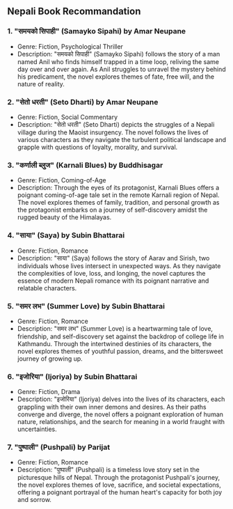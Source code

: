 ## Nepali Book Recommandation

### 1. "समयको सिपाही" (Samayko Sipahi) by Amar Neupane

- Genre: Fiction, Psychological Thriller
- Description: "समयको सिपाही" (Samayko Sipahi) follows the story of a man named Anil who finds himself trapped in a time loop, reliving the same day over and over again. As Anil struggles to unravel the mystery behind his predicament, the novel explores themes of fate, free will, and the nature of reality.

### 2. "सेतो धरती" (Seto Dharti) by Amar Neupane

- Genre: Fiction, Social Commentary
- Description: "सेतो धरती" (Seto Dharti) depicts the struggles of a Nepali village during the Maoist insurgency. The novel follows the lives of various characters as they navigate the turbulent political landscape and grapple with questions of loyalty, morality, and survival.

### 3. "कर्णाली ब्लुज" (Karnali Blues) by Buddhisagar

- Genre: Fiction, Coming-of-Age
- Description: Through the eyes of its protagonist, Karnali Blues offers a poignant coming-of-age tale set in the remote Karnali region of Nepal. The novel explores themes of family, tradition, and personal growth as the protagonist embarks on a journey of self-discovery amidst the rugged beauty of the Himalayas.

### 4. "साया" (Saya) by Subin Bhattarai

- Genre: Fiction, Romance
- Description: "साया" (Saya) follows the story of Aarav and Sirish, two individuals whose lives intersect in unexpected ways. As they navigate the complexities of love, loss, and longing, the novel captures the essence of modern Nepali romance with its poignant narrative and relatable characters.

### 5. "समर लभ" (Summer Love) by Subin Bhattarai

- Genre: Fiction, Romance
- Description: "समर लभ" (Summer Love) is a heartwarming tale of love, friendship, and self-discovery set against the backdrop of college life in Kathmandu. Through the intertwined destinies of its characters, the novel explores themes of youthful passion, dreams, and the bittersweet journey of growing up.

### 6. "इजोरिया" (Ijoriya) by Subin Bhattarai

- Genre: Fiction, Drama
- Description: "इजोरिया" (Ijoriya) delves into the lives of its characters, each grappling with their own inner demons and desires. As their paths converge and diverge, the novel offers a poignant exploration of human nature, relationships, and the search for meaning in a world fraught with uncertainties.

### 7. "पुष्पाली" (Pushpali) by Parijat

- Genre: Fiction, Romance
- Description: "पुष्पाली" (Pushpali) is a timeless love story set in the picturesque hills of Nepal. Through the protagonist Pushpali's journey, the novel explores themes of love, sacrifice, and societal expectations, offering a poignant portrayal of the human heart's capacity for both joy and sorrow.
